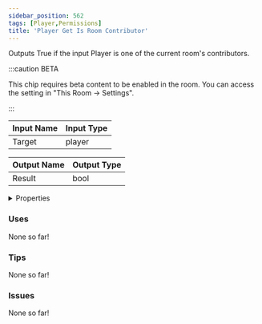 ```yaml
---
sidebar_position: 562
tags: [Player,Permissions]
title: 'Player Get Is Room Contributor'
---
```


Outputs True if the input Player is one of the current room's contributors.

:::caution BETA

This chip requires beta content to be enabled in the room. You can access the setting in "This Room -> Settings".

:::




<EsbSvg />

| Input Name | Input Type |
|-----------|-----------|
| Target | player |

| Output Name | Output Type |
|-----------|-----------|
| Result | bool |


<details>
  <summary>Properties</summary>
  <div>
    <div>
    <table>
      <thead>
        <tr>
          <th>Is beta required?</th>
          <th>✅</th>
        </tr>
        <tr>
          <th>Is this chip a trolling risk?</th>
          <th>❌</th>
        </tr>
        <tr>
          <th>Is this chip a role assignment risk?</th>
          <th>❌</th>
        </tr>
        <tr>
          <th>Chip UUID</th>
          <th>7ff6c70e-d2df-4a57-980f-7bc8036e6e5d</th>
        </tr>
      </thead>
    </table>
    </div>
  </div>
</details>

### Uses

None so far!

### Tips

None so far!

### Issues

None so far!